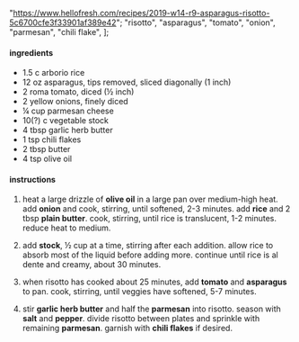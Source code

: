  "https://www.hellofresh.com/recipes/2019-w14-r9-asparagus-risotto-5c6700cfe3f33901af389e42";
  "risotto",
  "asparagus",
  "tomato",
  "onion",
  "parmesan",
  "chili flake",
];

#### ingredients

- 1.5 c arborio rice
- 12 oz asparagus, tips removed, sliced diagonally (1 inch)
- 2 roma tomato, diced (½ inch)
- 2 yellow onions, finely diced
- ¼ cup parmesan cheese
- 10(?) c vegetable stock
- 4 tbsp garlic herb butter
- 1 tsp chili flakes
- 2 tbsp butter
- 4 tsp olive oil

#### instructions

1. heat a large drizzle of **olive oil** in a large pan over medium-high heat. add **onion** and cook, stirring, until softened, 2-3 minutes. add **rice** and 2 tbsp **plain butter**. cook, stirring, until rice is translucent, 1-2 minutes. reduce heat to medium.

2. add **stock**, ½ cup at a time, stirring after each addition. allow rice to absorb most of the liquid before adding more. continue until rice is al dente and creamy, about 30 minutes.

3. when risotto has cooked about 25 minutes, add **tomato** and **asparagus** to pan. cook, stirring, until veggies have softened, 5-7 minutes.

4. stir **garlic herb butter** and half the **parmesan** into risotto. season with **salt** and **pepper**. divide risotto between plates and sprinkle with remaining **parmesan**. garnish with **chili flakes** if desired.
